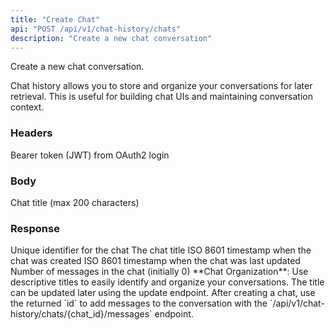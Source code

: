 ```yaml
---
title: "Create Chat"
api: "POST /api/v1/chat-history/chats"
description: "Create a new chat conversation"
---
```


Create a new chat conversation.

Chat history allows you to store and organize your conversations for later retrieval. This is useful for building chat UIs and maintaining conversation context.

### Headers

<ParamField header="Authorization" type="string" required>
  Bearer token (JWT) from OAuth2 login
</ParamField>

### Body

<ParamField body="title" type="string" required>
  Chat title (max 200 characters)
</ParamField>

### Response

<ResponseField name="id" type="string">
  Unique identifier for the chat
</ResponseField>

<ResponseField name="title" type="string">
  The chat title
</ResponseField>

<ResponseField name="created_at" type="string">
  ISO 8601 timestamp when the chat was created
</ResponseField>

<ResponseField name="updated_at" type="string">
  ISO 8601 timestamp when the chat was last updated
</ResponseField>

<ResponseField name="message_count" type="integer">
  Number of messages in the chat (initially 0)
</ResponseField>

<Info>
  **Chat Organization**: Use descriptive titles to easily identify and organize your conversations. The title can be updated later using the update endpoint.
</Info>

<Tip>
  After creating a chat, use the returned `id` to add messages to the conversation with the `/api/v1/chat-history/chats/{chat_id}/messages` endpoint.
</Tip>

